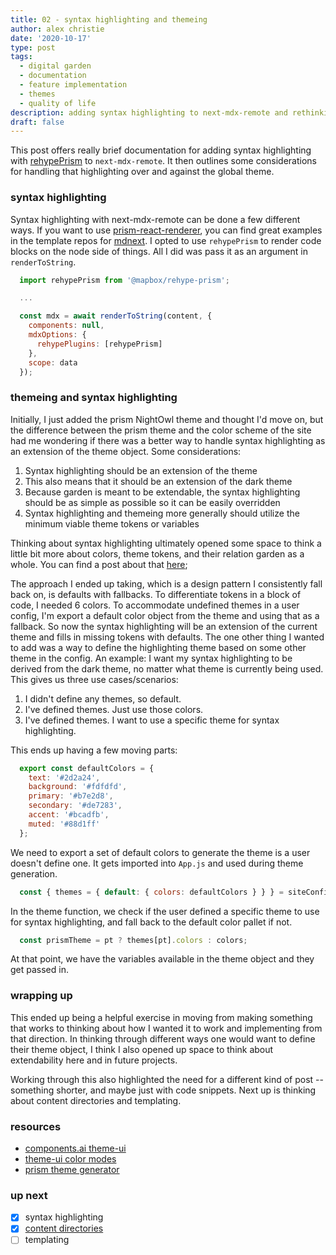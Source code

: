```yaml
---
title: 02 - syntax highlighting and themeing
author: alex christie
date: '2020-10-17'
type: post
tags:
  - digital garden
  - documentation
  - feature implementation
  - themes
  - quality of life
description: adding syntax highlighting to next-mdx-remote and rethinking themeing
draft: false
---
```


This post offers really brief documentation for adding syntax highlighting with [rehypePrism](https://github.com/mapbox/rehype-prism) to `next-mdx-remote`. It then outlines some considerations for handling that highlighting over and against the global theme.

### syntax highlighting

Syntax highlighting with next-mdx-remote can be done a few different ways. If you want to use [prism-react-renderer](https://github.com/FormidableLabs/prism-react-renderer), you can find great examples in the template repos for [mdnext](https://github.com/domitriusclark/mdnext/blob/master/packages/mdnext-components/src/components/Code.js). I opted to use `rehypePrism` to render code blocks on the node side of things. All I did was pass it as an argument in `renderToString`.

```js
  import rehypePrism from '@mapbox/rehype-prism';

  ...

  const mdx = await renderToString(content, {
    components: null,
    mdxOptions: {
      rehypePlugins: [rehypePrism]
    },
    scope: data
  });
```

### themeing and syntax highlighting

Initially, I just added the prism NightOwl theme and thought I'd move on, but the difference between the prism theme and the color scheme of the site had me wondering if there was a better way to handle syntax highlighting as an extension of the theme object. Some considerations:

1. Syntax highlighting should be an extension of the theme
2. This also means that it should be an extension of the dark theme
3. Because garden is meant to be extendable, the syntax highlighting should be as simple as possible so it can be easily overridden
4. Syntax highlighting and themeing more generally should utilize the minimum viable theme tokens or variables

Thinking about syntax highlighting ultimately opened some space to think a little bit more about colors, theme tokens, and their relation garden as a whole. You can find a post about that [here](/garden/03-extending-themes);

The approach I ended up taking, which is a design pattern I consistently fall back on, is defaults with fallbacks. To differentiate tokens in a block of code, I needed 6 colors. To accommodate undefined themes in a user config, I'm export a default color object from the theme and using that as a fallback. So now the syntax highlighting will be an extension of the current theme and fills in missing tokens with defaults. The one other thing I wanted to add was a way to define the highlighting theme based on some other theme in the config. An example: I want my syntax highlighting to be derived from the dark theme, no matter what theme is currently being used. This gives us three use cases/scenarios:

1. I didn't define any themes, so default.
2. I've defined themes. Just use those colors.
3. I've defined themes. I want to use a specific theme for syntax highlighting.

This ends up having a few moving parts:

``` js
  export const defaultColors = {
    text: '#2d2a24',
    background: '#fdfdfd',
    primary: '#b7e2d8',
    secondary: '#de7283',
    accent: '#bcadfb',
    muted: '#88d1ff'
  };
```

We need to export a set of default colors to generate the theme is a user doesn't define one. It gets imported into `App.js` and used during theme generation.

``` js
  const { themes = { default: { colors: defaultColors } } } = siteConfig;
```

In the theme function, we check if the user defined a specific theme to use for syntax highlighting, and fall back to the default color pallet if not.

``` js
  const prismTheme = pt ? themes[pt].colors : colors;
```

At that point, we have the variables available in the theme object and they get passed in.

### wrapping up

This ended up being a helpful exercise in moving from making something that works to thinking about how I wanted it to work and implementing from that direction. In thinking through different ways one would want to define their theme object, I think I also opened up space to think about extendability here and in future projects.

Working through this also highlighted the need for a different kind of post -- something shorter, and maybe just with code snippets. Next up is thinking about content directories and templating.

### resources

- [components.ai theme-ui](https://components.ai/theme-ui)
- [theme-ui color modes](https://theme-ui.com/color-modes)
- [prism theme generator](http://k88hudson.github.io/syntax-highlighting-theme-generator/www/)

### up next

- [x] syntax highlighting
- [x] [content directories](/garden/04-content-directories)
- [ ] templating
